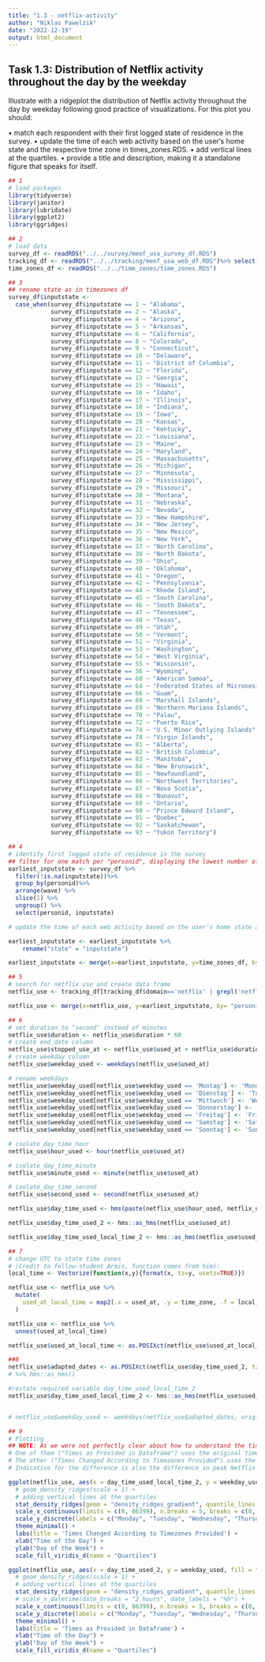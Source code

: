 ```yaml
---
title: "1.3 - netflix-activity"
author: "Niklas Pawelzik"
date: "2022-12-19"
output: html_document
---
```



## Task 1.3: Distribution of Netflix activity throughout the day by the weekday


Illustrate with a ridgeplot the distribution of Netflix activity throughout the day by 
weekday following good practice of visualizations. For this plot you should:

• match each respondent with their first logged state of residence in the survey.
• update the time of each web activity based on the user‘s home state and the 
respective time zone in times_zones.RDS.
• add vertical lines at the quartiles.
• provide a title and description, making it a standalone figure that speaks for itself.

```r
## 1
# load packages
library(tidyverse)
library(janitor)
library(lubridate)
library(ggplot2)
library(ggridges)
```

```r
## 2
# load data
survey_df <- readRDS("../../survey/meof_usa_survey_df.RDS")
tracking_df <- readRDS("../../tracking/meof_usa_web_df.RDS")%>% select(-country)
time_zones_df <- readRDS("../../time_zones/time_zones.RDS")
```

```r
## 3
## rename state as in timezones df
survey_df$inputstate <- 
  case_when(survey_df$inputstate == 1 ~ "Alabama",
            survey_df$inputstate == 2 ~ "Alaska",
            survey_df$inputstate == 4 ~ "Arizona",
            survey_df$inputstate == 5 ~ "Arkansas",
            survey_df$inputstate == 6 ~ "California",
            survey_df$inputstate == 8 ~ "Colorado",
            survey_df$inputstate == 9 ~ "Connecticut",
            survey_df$inputstate == 10 ~ "Delaware",
            survey_df$inputstate == 11 ~ "District of Columbia",
            survey_df$inputstate == 12 ~ "Florida",
            survey_df$inputstate == 13 ~ "Georgia",
            survey_df$inputstate == 15 ~ "Hawaii",
            survey_df$inputstate == 16 ~ "Idaho",
            survey_df$inputstate == 17 ~ "Illinois",
            survey_df$inputstate == 18 ~ "Indiana",
            survey_df$inputstate == 19 ~ "Iowa",
            survey_df$inputstate == 20 ~ "Kansas",
            survey_df$inputstate == 21 ~ "Kentucky",
            survey_df$inputstate == 22 ~ "Louisiana",
            survey_df$inputstate == 23 ~ "Maine",
            survey_df$inputstate == 24 ~ "Maryland",
            survey_df$inputstate == 25 ~ "Massachusetts",
            survey_df$inputstate == 26 ~ "Michigan",
            survey_df$inputstate == 27 ~ "Minnesota",
            survey_df$inputstate == 28 ~ "Mississippi",
            survey_df$inputstate == 29 ~ "Missouri",
            survey_df$inputstate == 30 ~ "Montana",
            survey_df$inputstate == 31 ~ "Nebraska",
            survey_df$inputstate == 32 ~ "Nevada",
            survey_df$inputstate == 33 ~ "New Hampshire",
            survey_df$inputstate == 34 ~ "New Jersey",
            survey_df$inputstate == 35 ~ "New Mexico",
            survey_df$inputstate == 36 ~ "New York",
            survey_df$inputstate == 37 ~ "North Carolina",
            survey_df$inputstate == 38 ~ "North Dakota",
            survey_df$inputstate == 39 ~ "Ohio",
            survey_df$inputstate == 40 ~ "Oklahoma",
            survey_df$inputstate == 41 ~ "Oregon",
            survey_df$inputstate == 42 ~ "Pennsylvania",
            survey_df$inputstate == 44 ~ "Rhode Island",
            survey_df$inputstate == 45 ~ "South Carolina",
            survey_df$inputstate == 46 ~ "South Dakota",
            survey_df$inputstate == 47 ~ "Tennessee",
            survey_df$inputstate == 48 ~ "Texas",
            survey_df$inputstate == 49 ~ "Utah",
            survey_df$inputstate == 50 ~ "Vermont",
            survey_df$inputstate == 51 ~ "Virginia",
            survey_df$inputstate == 53 ~ "Washington",
            survey_df$inputstate == 54 ~ "West Virginia",
            survey_df$inputstate == 55 ~ "Wisconsin",
            survey_df$inputstate == 56 ~ "Wyoming",
            survey_df$inputstate == 60 ~ "American Samoa",
            survey_df$inputstate == 64 ~ "Federated States of Micronesia",
            survey_df$inputstate == 66 ~ "Guam",
            survey_df$inputstate == 68 ~ "Marshall Islands",
            survey_df$inputstate == 69 ~ "Northern Mariana Islands",
            survey_df$inputstate == 70 ~ "Palau",
            survey_df$inputstate == 72 ~ "Puerto Rico",
            survey_df$inputstate == 74 ~ "U.S. Minor Outlying Islands",
            survey_df$inputstate == 78 ~ "Virgin Islands",
            survey_df$inputstate == 81 ~ "Alberta",
            survey_df$inputstate == 82 ~ "British Columbia",
            survey_df$inputstate == 83 ~ "Manitoba",
            survey_df$inputstate == 84 ~ "New Brunswick",
            survey_df$inputstate == 85 ~ "Newfoundland",
            survey_df$inputstate == 86 ~ "Northwest Territories",
            survey_df$inputstate == 87 ~ "Nova Scotia",
            survey_df$inputstate == 88 ~ "Nunavut",
            survey_df$inputstate == 89 ~ "Ontario",
            survey_df$inputstate == 90 ~ "Prince Edward Island",
            survey_df$inputstate == 91 ~ "Quebec",
            survey_df$inputstate == 92 ~ "Saskatchewan",
            survey_df$inputstate == 93 ~ "Yukon Territory")

```

```r
## 4
# identify first logged state of residence in the survey
## filter for one match per "personid", displaying the lowest number of "wave" for which we have a value in "inputstate" 
earliest_inputstate <- survey_df %>%
  filter(!is.na(inputstate))%>%
  group_by(personid)%>%
  arrange(wave) %>%
  slice(1) %>%
  ungroup() %>%
  select(personid, inputstate)

# update the time of each web activity based on the user‘s home state and the respective time zone in times_zones.RDS

earliest_inputstate <- earliest_inputstate %>% 
    rename("state" = "inputstate")

earliest_inputstate <- merge(x=earliest_inputstate, y=time_zones_df, by= "state", all.x=TRUE)

```

```r
## 5
# search for netflix use and create data frame
netflix_use <- tracking_df[tracking_df$domain=='netflix' | grepl('netflix',tracking_df$domain), ]

netflix_use <- merge(x=netflix_use, y=earliest_inputstate, by= "personid", all.x=TRUE)
```

```r
## 6
# set duration to "second" instead of minutes
netflix_use$duration <- netflix_use$duration * 60
# create end_date column
netflix_use$stopped_use_at <- netflix_use$used_at + netflix_use$duration
# create weekday column
netflix_use$weekday_used <- weekdays(netflix_use$used_at)

# rename weekdays
netflix_use$weekday_used[netflix_use$weekday_used == 'Montag'] <- 'Monday'
netflix_use$weekday_used[netflix_use$weekday_used == 'Dienstag'] <- 'Tuesday'
netflix_use$weekday_used[netflix_use$weekday_used == 'Mittwoch'] <- 'Wednesday'
netflix_use$weekday_used[netflix_use$weekday_used == 'Donnerstag'] <- 'Thursday'
netflix_use$weekday_used[netflix_use$weekday_used == 'Freitag'] <- 'Friday'
netflix_use$weekday_used[netflix_use$weekday_used == 'Samstag'] <- 'Saturday'
netflix_use$weekday_used[netflix_use$weekday_used == 'Sonntag'] <- 'Sunday'

# isolate_day_time_hour
netflix_use$hour_used <- hour(netflix_use$used_at)

# isolate_day_time_minute
netflix_use$minute_used <- minute(netflix_use$used_at)

# isolate_day_time_second
netflix_use$second_used <- second(netflix_use$used_at)

netflix_use$day_time_used <- hms(paste(netflix_use$hour_used, netflix_use$minute_used, netflix_use$second_used, sep = ":"))

netflix_use$day_time_used_2 <- hms::as_hms(netflix_use$used_at)

netflix_use$day_time_used_local_time_2 <- hms::as_hms(netflix_use$used_at_local_time)

```

```r
## 7
# change UTC to state time zones
# (Credit to fellow-student Armin, function comes from him):
local_time <- Vectorize(function(x,y){format(x, tz=y, usetz=TRUE)})

netflix_use <- netflix_use %>%
  mutate(
    used_at_local_time = map2(.x = used_at, .y = time_zone, .f = local_time)
  )

netflix_use <- netflix_use %>%
  unnest(used_at_local_time)

netflix_use$used_at_local_time <- as.POSIXct(netflix_use$used_at_local_time, format = "%Y-%m-%d %H:%M:%S")
```

```r
##8
netflix_use$adapted_dates <- as.POSIXct(netflix_use$day_time_used_2, tz = netflix_use$time_zone)
# %>% hms::as_hms()

#restate required variable day_time_used_local_time_2
netflix_use$day_time_used_local_time_2 <- hms::as_hms(netflix_use$used_at_local_time)


# netflix_use$weekday_used <- weekdays(netflix_use$adapted_dates, origin = netflix_use$time_zone)

```


```r
## 9
# Plotting
## NOTE: As we were not perfectly clear about how to understand the time-zone part of the exercise, below we provide two plots for comparison:
# One of them ("Times as Provided in Dataframe") uses the original times as indicated under used_at in the tracking dataset.
# The other ("Times Changed According to Timezones Provided") uses the times according to the respective state of residence of the user.
# Indicative for the difference is also the difference in peak Netflix time:  The first one has more evenly distributed peaks throughout the day, as different users in different time zones tend to use Netflix at different times. The second plot shows the uniform peak of Netflix access at "primetime" in the evening, roughly speaking between 6 p.m. and 11 p.m.

ggplot(netflix_use, aes(x = day_time_used_local_time_2, y = weekday_used, fill = factor(stat(quantile)))) +
  # geom_density_ridges(scale = 1) +
  # adding vertical lines at the quartiles
  stat_density_ridges(geom = "density_ridges_gradient", quantile_lines = TRUE,  calc_ecdf = TRUE) +
  scale_x_continuous(limits = c(0, 86399), n.breaks = 5, breaks = c(0, 86399*0.25, 86399*0.5, 86399*0.75, 86399-60), label = c( "00:00", "06:00", "12:00", "18:00", "23:59")) +
  scale_y_discrete(labels = c("Monday", "Tuesday", "Wednesday", "Thursday", "Friday", "Saturday", "Sunday")) +
  theme_minimal() +
  labs(title = 'Times Changed According to Timezones Provided') +
  xlab("Time of the Day") + 
  ylab("Day of the Week") +
  scale_fill_viridis_d(name = "Quartiles")

ggplot(netflix_use, aes(x = day_time_used_2, y = weekday_used, fill = factor(stat(quantile)))) +
  # geom_density_ridges(scale = 1) +
  # adding vertical lines at the quartiles
  stat_density_ridges(geom = "density_ridges_gradient", quantile_lines = TRUE,  calc_ecdf = TRUE) +
  # scale_x_datetime(date_breaks = "2 hours", date_labels = "%h") +
  scale_x_continuous(limits = c(0, 86399), n.breaks = 5, breaks = c(0, 86399*0.25, 86399*0.5, 86399*0.75, 86399-60), label = c( "00:00", "06:00", "12:00", "18:00", "23:59")) +
  scale_y_discrete(labels = c("Monday", "Tuesday", "Wednesday", "Thursday", "Friday", "Saturday", "Sunday")) +
  theme_minimal() +
  labs(title = 'Times as Provided in Dataframe') +
  xlab("Time of the Day") + 
  ylab("Day of the Week") +
  scale_fill_viridis_d(name = "Quartiles")
```